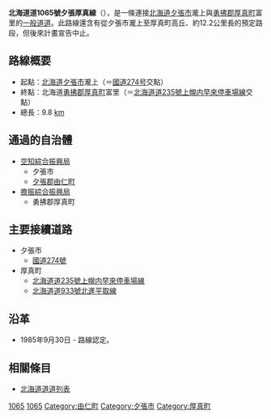 {{Infobox_road
|system             = [[都道府縣道|一般道道]]
|marker_image       = {{Ja_Pref_Route_Sign|pref=北海道|number=1065|width=100}}
|highway_name       = 北海道道1065號夕張厚真線
|length_km             = 9.8
|established        = 1985年
|起點                        = [[北海道|北海道]][[夕張市|夕張市]]瀧上
|終點                        = 北海道[[勇拂郡|勇拂郡]][[厚真町|厚真町]]富里
|junction           = [[File:Japanese_National_Route_Sign_0274.svg|24px]][[國道274號|國道274號]]<!-- 国道と、主要道道を記述-->
}}
'''北海道道1065號夕張厚真線'''（{{lang-ja|'''北海道道1065号夕張厚真線'''}}），是一條連接[[北海道|北海道]][[夕張市|夕張市]]瀧上與[[勇拂郡|勇拂郡]][[厚真町|厚真町]]富里的[[都道府縣道|一般道道]]。此路線還含有從夕張市瀧上至厚真町高丘、約12.2公里長的預定路段，但後來計畫宣告中止。

== 路線概要 ==
* 起點：[[北海道|北海道]][[夕張市|夕張市]]瀧上（＝[[國道274号|國道274号]]交點）
* 終點：北海道[[勇拂郡|勇拂郡]][[厚真町|厚真町]]富里（＝[[北海道道235號上幌内早來停車場線|北海道道235號上幌内早來停車場線]]交點）
* 總長：9.8 [[公里|km]]

== 通過的自治體 ==
* [[空知綜合振興局|空知綜合振興局]]
** 夕張市
** [[夕張郡|夕張郡]][[由仁町|由仁町]]
* [[擔振綜合振興局|擔振綜合振興局]]
** 勇拂郡厚真町

== 主要接續道路 ==
* 夕張市
** [[國道274號|國道274號]]
* 厚真町
** [[北海道道235號上幌内早來停車場線|北海道道235號上幌内早來停車場線]]
** [[北海道道933號北進平取線|北海道道933號北進平取線]]

== 沿革 ==
* 1985年9月30日 - 路線認定。

== 相關條目 ==
* [[北海道道道列表|北海道道道列表]]

{{Road-stub}}
{{DEFAULTSORT:ほつかいとうとう1065}}

[[Category:北海道道_(空知管内)|1065]]
[[Category:北海道道_(胆振管内)|1065]]
[[Category:由仁町|Category:由仁町]]
[[Category:夕張市|Category:夕張市]]
[[Category:厚真町|Category:厚真町]]